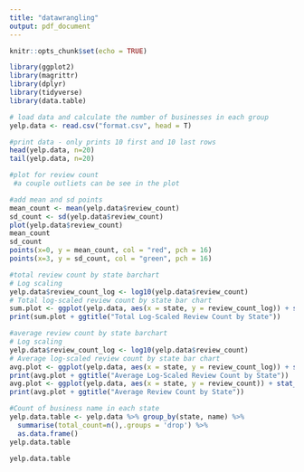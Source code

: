 ```yaml
---
title: "datawrangling"
output: pdf_document
---
```


```r
knitr::opts_chunk$set(echo = TRUE)

library(ggplot2)
library(magrittr)
library(dplyr)
library(tidyverse)
library(data.table)
```


```r
# load data and calculate the number of businesses in each group
yelp.data <- read.csv("format.csv", head = T)

#print data - only prints 10 first and 10 last rows
head(yelp.data, n=20)
tail(yelp.data, n=20)

#plot for review count
 #a couple outliets can be see in the plot

#add mean and sd points
mean_count <- mean(yelp.data$review_count)
sd_count <- sd(yelp.data$review_count)
plot(yelp.data$review_count)
mean_count
sd_count
points(x=0, y = mean_count, col = "red", pch = 16)
points(x=3, y = sd_count, col = "green", pch = 16)
```

```r
#total review count by state barchart
# Log scaling
yelp.data$review_count_log <- log10(yelp.data$review_count)
# Total log-scaled review count by state bar chart
sum.plot <- ggplot(yelp.data, aes(x = state, y = review_count_log)) + stat_summary(fun = sum, geom = "bar")
print(sum.plot + ggtitle("Total Log-Scaled Review Count by State"))
```

```r
#average review count by state barchart
# Log scaling
yelp.data$review_count_log <- log10(yelp.data$review_count)
# Average log-scaled review count by state bar chart
avg.plot <- ggplot(yelp.data, aes(x = state, y = review_count_log)) + stat_summary(fun.y = mean, geom = "bar")
print(avg.plot + ggtitle("Average Log-Scaled Review Count by State"))
avg.plot <- ggplot(yelp.data, aes(x = state, y = review_count)) + stat_summary(fun.y = mean, geom = "bar")
print(avg.plot + ggtitle("Average Review Count by State"))
```


```r
#Count of business name in each state
yelp.data.table <- yelp.data %>% group_by(state, name) %>%
  summarise(total_count=n(),.groups = 'drop') %>%
  as.data.frame()
yelp.data.table
```
```r
yelp.data.table

```

